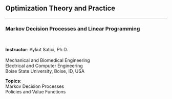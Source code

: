 ## Optimization Theory and Practice {.center .smaller}
<!-- ###################################################################### -->

<hr>

### Markov Decision Processes and Linear Programming

<br/>

::: {layout="[120, 60]"}
__Instructor__: Aykut Satici, Ph.D. <br>
<br>
Mechanical and Biomedical Engineering <br>
Electrical and Computer Engineering <br>
Boise State University, Boise, ID, USA

__Topics__: <br>
Markov Decision Processes <br>
Policies and Value Functions <br>
:::
